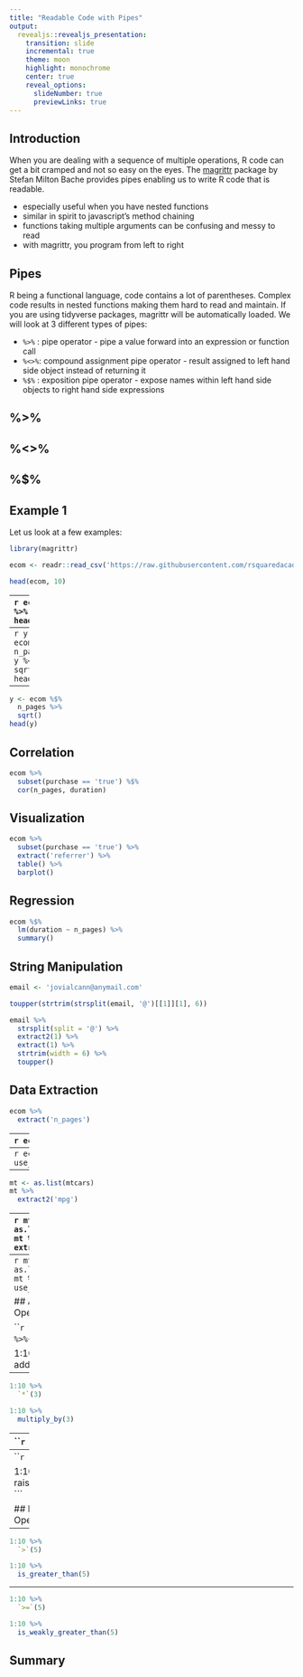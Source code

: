 ```yaml
---
title: "Readable Code with Pipes"
output: 
  revealjs::revealjs_presentation:
    transition: slide
    incremental: true
    theme: moon
    highlight: monochrome
    center: true
    reveal_options:
      slideNumber: true
      previewLinks: true
---
```


## Introduction

When you are dealing with a sequence of multiple operations, R code can get a bit cramped and not so easy on the eyes. The [magrittr](https://CRAN.R-project.org/package=magrittr) package by Stefan Milton Bache provides pipes enabling us to write R code that is readable.

- especially useful when you have nested functions
- similar in spirit to javascript's method chaining
- functions taking multiple arguments can be confusing and messy to read
- with magrittr, you program from left to right

## Pipes

R being a functional language, code contains a lot of parentheses. Complex code results in nested functions making them hard to read and maintain.
If you are using tidyverse packages, magrittr will be automatically loaded. We will look at 3 different types of 
pipes:

- `%>%` : pipe operator - pipe a value forward into an expression or function call
- `%<>%`: compound assignment pipe operator - result assigned to left hand side object instead of returning it
- `%$%` : exposition pipe operator - expose names within left hand side objects to right hand side expressions

## %>%

## %<>%

## %$%

## Example 1

Let us look at a few examples:

```r
library(magrittr)
```

```r
ecom <- readr::read_csv('https://raw.githubusercontent.com/rsquaredacademy/datasets/master/web.csv')
```

```r
head(ecom, 10)
```

----
```r
ecom %>% head(10)
```

## Example 2

```r
y <- ecom$n_pages
y <- sqrt(y)
head(y)
```

----
```r
y <- ecom %$% n_pages
y %<>% sqrt()
head(y)
```

----
```r
y <- ecom %$% 
  n_pages %>% 
  sqrt()
head(y)
```

## Correlation

```r
ecom %>%
  subset(purchase == 'true') %$% 
  cor(n_pages, duration)
```

## Visualization

```r
ecom %>%
  subset(purchase == 'true') %>%
  extract('referrer') %>%
  table() %>%
  barplot()
```

## Regression

```r
ecom %$%
  lm(duration ~ n_pages) %>%
  summary()
```

## String Manipulation

```r
email <- 'jovialcann@anymail.com'

toupper(strtrim(strsplit(email, '@')[[1]][1], 6))

email %>%
  strsplit(split = '@') %>%
  extract2(1) %>%
  extract(1) %>%
  strtrim(width = 6) %>%
  toupper()
```

## Data Extraction

```r
ecom %>%
  extract('n_pages')
```

----
```r
ecom %>%
  extract(6)
```

----
```r
ecom %>%
  use_series('n_pages')
```

----
```r
mt <- as.list(mtcars)
mt %>%
  extract2('mpg')
```

----
```r
mt <- as.list(mtcars)
mt %>%
  extract2(1)
```

----
```r
mt <- as.list(mtcars)
mt %>%
  use_series(mpg)
```

## Arithmetic Operations

```r
1:10 %>%
  `+`(1)

1:10 %>%
  add(1)
```

----
```r
1:10 %>%
  `*`(3)

1:10 %>%
  multiply_by(3)
```

----
```r
1:10 %>%
  `/`(2)

1:10 %>%
  divide_by(2)
```

----
```r
1:10 %>%
  `^`(2)

1:10 %>%
  raise_to_power(2)
```

## Logical Operators

----
```r
1:10 %>%
  `>`(5)

1:10 %>%
  is_greater_than(5)
```

----
```r
1:10 %>%
  `>=`(5)

1:10 %>%
  is_weakly_greater_than(5)
```

## Summary
